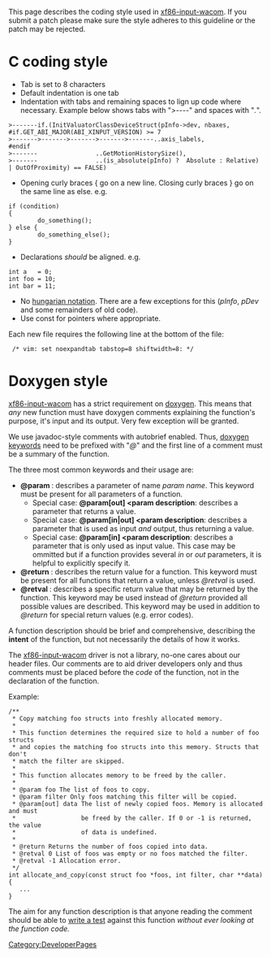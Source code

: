 This page describes the coding style used in [[xf86-input-wacom]]. If you
submit a patch please make sure the style adheres to this guideline or the
patch may be rejected.

{{Tip|text=Any coding style is incomplete. There are always edge cases that rely on personal taste or common sense overriding rules. Take all this with a grain of salt.}}

= C coding style =

* Tab is set to 8 characters
* Default indentation is one tab
* Indentation with tabs and remaining spaces to lign up code where necessary. Example below shows tabs with "''>----''" and spaces with "''.''".
<pre>
>-------if.(InitValuatorClassDeviceStruct(pInfo->dev, nbaxes,
#if.GET_ABI_MAJOR(ABI_XINPUT_VERSION) >= 7
>------->------->------->------->-------..axis_labels,
#endif
>-------				..GetMotionHistorySize(),
>-------				..(is_absolute(pInfo) ?  Absolute : Relative) | OutOfProximity) == FALSE)
</pre>
* Opening curly braces { go on a new line. Closing curly braces } go on the same line as else. e.g.
<pre>
if (condition)
{
        do_something();
} else {
        do_something_else();
}
</pre>
* Declarations ''should'' be aligned. e.g.
<pre>
int a   = 0;
int foo = 10;
int bar = 11;
</pre>
* No [http://en.wikipedia.org/wiki/Hungarian_notation hungarian notation]. There are a few exceptions for this (''pInfo'', ''pDev'' and some remainders of old code).
* Use const for pointers where appropriate.


Each new file requires the following line at the bottom of the file:

  /* vim: set noexpandtab tabstop=8 shiftwidth=8: */


{{Tip|text=The above line will cause vim to autoconfigure indentation and tab settings}}

= Doxygen style =
[[xf86-input-wacom]] has a strict requirement on [http://www.doxygen.org doxygen]. This means that ''any'' new function must have doxygen comments explaining the function's purpose, it's input and its output. Very few exception will be granted.

We use javadoc-style comments with autobrief enabled. Thus, [http://www.stack.nl/~dimitri/doxygen/commands.html doxygen keywords] need to be prefixed with "''@''" and the first line of a comment must be a summary of the function.

The three most common keywords and their usage are:
* '''@param <param name> <param description>''': describes a parameter of name ''param name''. This keyword must be present for all parameters of a function.
** Special case: '''@param[out] <param name> <param description''': describes a parameter that returns a value.
** Special case: '''@param[in|out] <param name> <param description''': describes a parameter that is used as input ''and'' output, thus returning a value.
** Special case: '''@param[in] <param name> <param description''': describes a parameter that is only used as input value. This case may be ommitted but if a function provides several ''in'' or ''out'' parameters, it is helpful to explicitly specify it.
* '''@return <return value description>''': describes the return value for a function. This keyword must be present for all functions that return a value, unless ''@retval'' is used.
* '''@retval <return value> <return value description>''': describes a specific return value that may be returned by the function. This keyword may be used instead of ''@return'' provided all possible values are described. This keyword may be used in addition to ''@return'' for special return values (e.g. error codes).

A function description should be brief and comprehensive, describing the '''intent''' of the function, but not necessarily the details of how it works. 

The [[xf86-input-wacom]] driver is not a library, no-one cares about our header files. Our comments are to aid driver developers only and thus comments must be placed before the ''code'' of the function, not in the declaration of the function.

Example:
<pre>
/**
 * Copy matching foo structs into freshly allocated memory.
 *
 * This function determines the required size to hold a number of foo structs
 * and copies the matching foo structs into this memory. Structs that don't 
 * match the filter are skipped.
 * 
 * This function allocates memory to be freed by the caller.
 *
 * @param foo The list of foos to copy.
 * @param filter Only foos matching this filter will be copied.
 * @param[out] data The list of newly copied foos. Memory is allocated and must
 *                  be freed by the caller. If 0 or -1 is returned, the value
 *                  of data is undefined.
 *
 * @return Returns the number of foos copied into data.
 * @retval 0 List of foos was empty or no foos matched the filter.
 * @retval -1 Allocation error.
 */
int allocate_and_copy(const struct foo *foos, int filter, char **data)
{
   ...
}

</pre>

The aim for any function description is that anyone reading the comment should be able to [[#Writing tests|write a test]] against this function ''without ever looking at the function code.''

[[Category:DeveloperPages]]